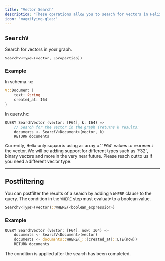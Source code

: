 ```yaml
---
title: "Vector Search"
description: "These operations allow you to search for vectors in Helix. Searching is done using cosine similarity."
icon: "magnifying-glass"
---
```


## `SearchV`

Search for vectors in your graph.

```rust
SearchV<Type>(vector, {properties})
```

### Example

In schema.hx:

```rust
V::Document {
    text: String
    created_at: I64
}
```

In query.hx:

```rust
QUERY SearchVector (vector: [F64], k: I64) =>
    // Search for the vector in the graph (returns k results)
    documents <- SearchV<Document>(vector, k)
    RETURN documents
```

<Note>
Currently, Helix only supports using an array of `F64` values to represent the vector.
We will be adding support for different types such as `F32`, binary vectors and
more in the very near future. Please reach out to us if you need a different vector type.
</Note>

---

## Postfiltering

You can postfilter the results of a search by adding a `WHERE` clause to the query.
The condition in the `WHERE` step must evaluate to a boolean value.

```rust
SearchV<Type>(vector)::WHERE(<boolean_expression>)
```

### Example

```rust
QUERY SearchVector (vector: [F64], now: I64) =>
    documents <- SearchV<Document>(vector)
    documents <- documents::WHERE(_::{created_at}::LTE(now))
    RETURN documents
```

The condition is applied after the search has been completed.
